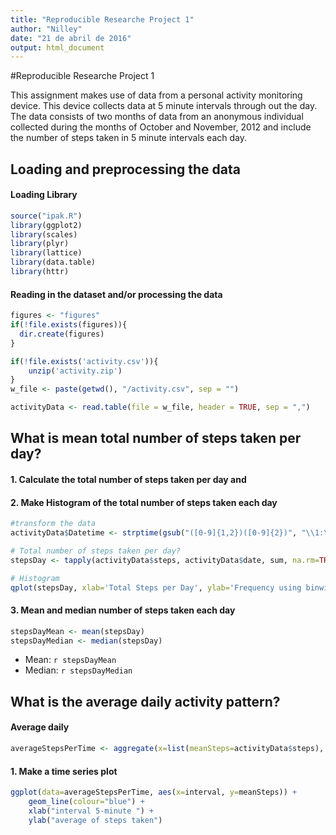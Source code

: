 ```yaml
---
title: "Reproducible Researche Project 1"
author: "Nilley"
date: "21 de abril de 2016"
output: html_document
---
```


#Reproducible Researche Project 1

This assignment makes use of data from a personal activity monitoring device. This device collects data at 5 minute intervals through out the day. The data consists of two months of data from an anonymous individual collected during the months of October and November, 2012 and include the number of steps taken in 5 minute intervals each day.

## Loading and preprocessing the data

#### Loading Library
```r
source("ipak.R")
library(ggplot2)
library(scales)
library(plyr)
library(lattice)
library(data.table)
library(httr)
```

#### Reading in the dataset and/or processing the data
```r

figures <- "figures" 
if(!file.exists(figures)){
  dir.create(figures)
}

if(!file.exists('activity.csv')){
    unzip('activity.zip')
}
w_file <- paste(getwd(), "/activity.csv", sep = "")

activityData <- read.table(file = w_file, header = TRUE, sep = ",")
```

## What is mean total number of steps taken per day?

#### 1. Calculate the total number of steps taken per day and 
#### 2. Make Histogram of the total number of steps taken each day

```r
#transform the data 
activityData$Datetime <- strptime(gsub("([0-9]{1,2})([0-9]{2})", "\\1:\\2", activityData$interval), format='%H:%M')

# Total number of steps taken per day?
stepsDay <- tapply(activityData$steps, activityData$date, sum, na.rm=TRUE)

# Histogram
qplot(stepsDay, xlab='Total Steps per Day', ylab='Frequency using binwith 800', binwidth=800)
```

#### 3. Mean and median number of steps taken each day

```r
stepsDayMean <- mean(stepsDay)
stepsDayMedian <- median(stepsDay)
```
* Mean: `r stepsDayMean`
* Median:  `r stepsDayMedian`

## What is the average daily activity pattern?

#### Average daily
```r
averageStepsPerTime <- aggregate(x=list(meanSteps=activityData$steps), by=list(interval=activityData$interval), FUN=mean, na.rm=TRUE)
```


#### 1. Make a time series plot
```r
ggplot(data=averageStepsPerTime, aes(x=interval, y=meanSteps)) +
    geom_line(colour="blue") +
    xlab("interval 5-minute ") +
    ylab("average of steps taken") 
```

